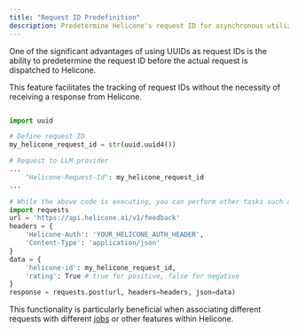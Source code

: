 ```yaml
---
title: "Request ID Predefinition"
description: Predetermine Helicone's request ID for asynchronous utilization in other tasks
---
```


One of the significant advantages of using UUIDs as request IDs is the ability to predetermine the request ID before the actual request is dispatched to Helicone.

This feature facilitates the tracking of request IDs without the necessity of receiving a response from Helicone.

```python

import uuid

# Define request ID
my_helicone_request_id = str(uuid.uuid4())

# Request to LLM provider
...
    "Helicone-Request-Id": my_helicone_request_id
...

# While the above code is executing, you can perform other tasks such as providing feedback on a specific request.
import requests
url = 'https://api.helicone.ai/v1/feedback'
headers = {
    'Helicone-Auth': 'YOUR_HELICONE_AUTH_HEADER',
    'Content-Type': 'application/json'
}
data = {
    'helicone-id': my_helicone_request_id,
    'rating': True # true for positive, false for negative
}
response = requests.post(url, headers=headers, json=data)

```

This functionality is particularly beneficial when associating different requests with different [jobs](/features/jobs/quick-start) or other features within Helicone.
